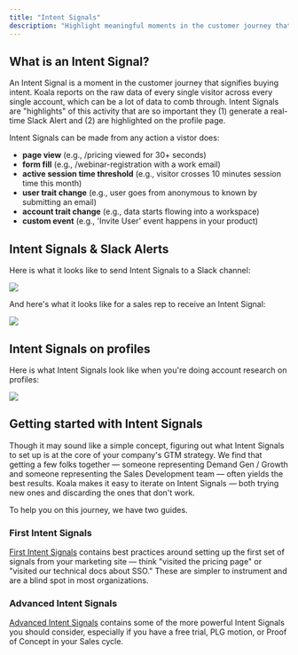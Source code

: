 ```yaml
---
title: "Intent Signals"
description: "Highlight meaningful moments in the customer journey that signify buying intent and deeper product usage."
---
```


## What is an Intent Signal?

An Intent Signal is a moment in the customer journey that signifies buying intent. Koala reports on the raw data of every single visitor across every single account, which can be a lot of data to comb through. Intent Signals are "highlights" of this activity that are so important they (1) generate a real-time Slack Alert and (2) are highlighted on the profile page.

Intent Signals can be made from any action a vistor does:

- **page view** (e.g., /pricing viewed for 30+ seconds)
- **form fill** (e.g., /webinar-registration with a work email)
- **active session time threshold** (e.g., visitor crosses 10 minutes session time this month)
- **user trait change** (e.g., user goes from anonymous to known by submitting an email)
- **account trait change** (e.g., data starts flowing into a workspace)
- **custom event** (e.g., 'Invite User' event happens in your product)

## Intent Signals & Slack Alerts

Here is what it looks like to send Intent Signals to a Slack channel:

![](/images/product-manual/intent-signals/slack-alert-setup.png)

And here's what it looks like for a sales rep to receive an Intent Signal:

![](/images/product-manual/intent-signals/slack-message.png)

## Intent Signals on profiles

Here is what Intent Signals look like when you're doing account research on profiles:

![](/images/product-manual/intent-signals/profile-page.png)

## Getting started with Intent Signals

Though it may sound like a simple concept, figuring out what Intent Signals to set up is at the core of your company's GTM strategy. We find that getting a few folks together — someone representing Demand Gen / Growth and someone representing the Sales Development team — often yields the best results. Koala makes it easy to iterate on Intent Signals — both trying new ones and discarding the ones that don't work.

To help you on this journey, we have two guides.

### First Intent Signals
<a href="/docs/admin-guides/first-intent-signals">First Intent Signals</a> contains best practices around setting up the first set of signals from your marketing site — think "visited the pricing page" or "visited our technical docs about SSO." These are simpler to instrument and are a blind spot in most organizations.

### Advanced Intent Signals
<a href="/docs/admin-guides/advanced-intent-signals">Advanced Intent Signals</a> contains some of the more powerful Intent Signals you should consider, especially if you have a free trial, PLG motion, or Proof of Concept in your Sales cycle.
